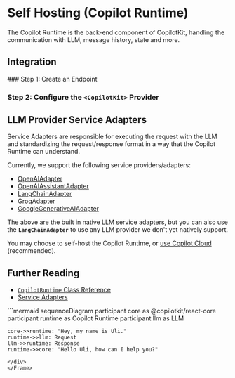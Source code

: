 
# Self Hosting (Copilot Runtime)

The Copilot Runtime is the back-end component of CopilotKit, handling the communication with LLM, message history, state and more.


## Integration

<Steps>
  ### Step 1: Create an Endpoint

  <SelfHostingCopilotRuntimeCreateEndpoint />

  ### Step 2: Configure the `<CopilotKit>` Provider

  <SelfHostingCopilotRuntimeConfigureCopilotKitProvider />

</Steps>

## LLM Provider Service Adapters 

Service Adapters are responsible for executing the request with the LLM and standardizing the request/response format in a way that the Copilot Runtime can understand.

Currently, we support the following service providers/adapters:

- [OpenAIAdapter](/reference/classes/CopilotRuntime/service-adapters/OpenAIAdapter)
- [OpenAIAssistantAdapter](/reference/classes/CopilotRuntime/service-adapters/OpenAIAssistantAdapter)
- [LangChainAdapter](/reference/classes/CopilotRuntime/service-adapters/LangChainAdapter)
- [GroqAdapter](/reference/classes/CopilotRuntime/service-adapters/GroqAdapter)
- [GoogleGenerativeAIAdapter](/reference/classes/CopilotRuntime/service-adapters/GoogleGenerativeAIAdapter)

The above are the built in native LLM service adapters, but you can also use the **`LangChainAdapter`** to use any LLM provider we don't yet natively support.

You may choose to self-host the Copilot Runtime, or [use Copilot Cloud](https://cloud.copilotkit.ai) (recommended).

## Further Reading

- [`CopilotRuntime` Class Reference](/reference/classes/copilot-runtime/CopilotRuntime)
- [Service Adapters](/reference/classes/CopilotRuntime/service-adapters/OpenAIAdapter)

<Frame>
  <div className="w-full pb-4">
  ```mermaid
  sequenceDiagram
    participant core as @copilotkit/react-core
    participant runtime as Copilot Runtime
    participant llm as LLM

    core->>runtime: "Hey, my name is Uli."
    runtime->>llm: Request
    llm->>runtime: Response
    runtime->>core: "Hello Uli, how can I help you?"
  ```
  </div>
</Frame>
